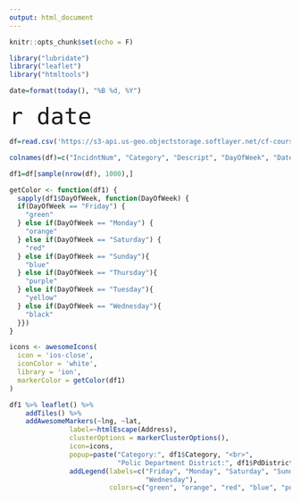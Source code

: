 ```yaml
---
output: html_document
---
```


```r
knitr::opts_chunk$set(echo = F)
```

```r
library("lubridate")
library("leaflet")
library("htmltools")
```

```r
date=format(today(), "%B %d, %Y")
```

<font size="10">`r date`</font> 

```r
df=read.csv('https://s3-api.us-geo.objectstorage.softlayer.net/cf-courses-data/CognitiveClass/DV0101EN/labs/Data_Files/Police_Department_Incidents_-_Previous_Year__2016_.csv')

colnames(df)=c("IncidntNum", "Category", "Descript", "DayOfWeek", "Date", "Time", "PdDistrict", "Resolution", "Address", "lng", "lat", "Location", "PdId")

df1=df[sample(nrow(df), 1000),]

getColor <- function(df1) {
  sapply(df1$DayOfWeek, function(DayOfWeek) {
  if(DayOfWeek == "Friday") {
    "green"
  } else if(DayOfWeek == "Monday") {
    "orange"
  } else if(DayOfWeek == "Saturday") {
    "red"
  } else if(DayOfWeek == "Sunday"){
    "blue"  
  } else if(DayOfWeek == "Thursday"){
    "purple"  
  } else if(DayOfWeek == "Tuesday"){
    "yellow" 
  } else if(DayOfWeek == "Wednesday"){
    "black"  
  }})
}

icons <- awesomeIcons(
  icon = 'ios-close',
  iconColor = 'white',
  library = 'ion',
  markerColor = getColor(df1)
)

df1 %>% leaflet() %>% 
    addTiles() %>% 
    addAwesomeMarkers(~lng, ~lat, 
               label=~htmlEscape(Address), 
               clusterOptions = markerClusterOptions(),
               icon=icons,
               popup=paste("Category:", df1$Category, "<br>",
                           "Polic Department District:", df1$PdDistrict)) %>%
               addLegend(labels=c("Friday", "Monday", "Saturday", "Sunday", "Thursday", "Tuesday",
                                  "Wednesday"), 
                         colors=c("green", "orange", "red", "blue", "purple", "yellow", "black"))
```